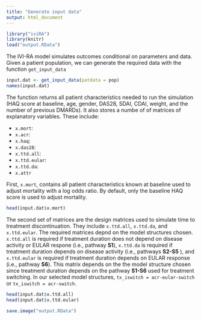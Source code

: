 ```yaml
---
title: "Generate input data"
output: html_document
---
```


```r
library("iviRA")
library(knitr)
load("output.RData")
```

The IVI-RA model simulates outcomes conditional on parameters and data. Given a patient population, we can generate the required data with the function `get_input_data`

```r
input.dat <- get_input_data(patdata = pop)
names(input.dat)
```

The function returns all patient characteristics needed to run the simulation (HAQ score at baseline, age, gender, DAS28, SDAI, CDAI, weight, and the number of previous DMARDs). It also stores a numbe of of matrices of explanatory variables. These include:

* `x.mort`: 
* `x.acr`:
* `x.haq`:
* `x.das28`:
* `x.ttd.all`:
* `x.ttd.eular`:
* `x.ttd.da`:
* `x.attr`

First, `x.mort`, contains all patient characteristics known at baseline used to adjust mortality with a log odds ratio. By default, only the baseline HAQ score is used to adjust mortality. 

```r
head(input.dat$x.mort)
```

The second set of matrices are the design matrices used to simulate time to treatment discontinuation. They include `x.ttd.all`, `x.ttd.da`, and `x.ttd.eular`. The required matrices depnd on the model structures chosen. `x.ttd.all` is required if treatment duration does not depend on disease activity or EULAR respone (i.e., pathway **S1**), `x.ttd.da` is required if treatment duration depends on disease activity (i.e., pathways **S2-S5** ), and `x.ttd.eular` is required if treatment duration depends on EULAR response (i.e., pathway **S6**). This matrix depends on the the model structure chosen since treatment duration depends on the pathway **S1-S6** used for treatment switching. In our selected model structures, `tx_iswitch = acr-eular-switch` or `tx_iswitch = acr-switch`.

```r
head(input.dat$x.ttd.all)
head(input.dat$x.ttd.eular)
```

```r
save.image("output.RData")
```